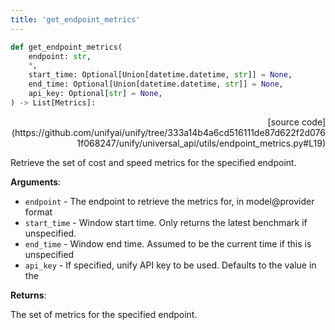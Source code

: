 ```yaml
---
title: 'get_endpoint_metrics'
---
```


```python
def get_endpoint_metrics(
    endpoint: str,
    *,
    start_time: Optional[Union[datetime.datetime, str]] = None,
    end_time: Optional[Union[datetime.datetime, str]] = None,
    api_key: Optional[str] = None,
) -> List[Metrics]:
```

<p align="right">[source code](https://github.com/unifyai/unify/tree/333a14b4a6cd516111de87d622f2d0761f068247/unify/universal_api/utils/endpoint_metrics.py#L19)</p>

Retrieve the set of cost and speed metrics for the specified endpoint.

**Arguments**:

- `endpoint` - The endpoint to retrieve the metrics for, in model@provider format
- `start_time` - Window start time. Only returns the latest benchmark if unspecified.
- `end_time` - Window end time. Assumed to be the current time if this is unspecified
- `api_key` - If specified, unify API key to be used. Defaults to the value in the



**Returns**:

The set of metrics for the specified endpoint.